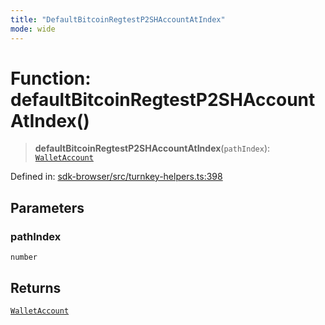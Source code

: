 ```yaml
---
title: "DefaultBitcoinRegtestP2SHAccountAtIndex"
mode: wide
---
```

  
# Function: defaultBitcoinRegtestP2SHAccountAtIndex()

> **defaultBitcoinRegtestP2SHAccountAtIndex**(`pathIndex`): [`WalletAccount`](../WalletAccount/readme)

Defined in: [sdk-browser/src/turnkey-helpers.ts:398](https://github.com/tkhq/sdk/blob/ee72856c3f450731d7501ab05001215768b71500/packages/sdk-browser/src/turnkey-helpers.ts#L398)

## Parameters

### pathIndex

`number`

## Returns

[`WalletAccount`](../WalletAccount/readme)
